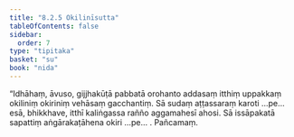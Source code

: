 ```yaml
---
title: "8.2.5 Okilinīsutta"
tableOfContents: false
sidebar:
  order: 7
type: "tipitaka"
basket: "su"
book: "nida"
---
```



<DynamicBreadcrumb />

<Division number="216" book="nida">

<Paragraph number="1192" book="nida">
“Idhāhaṃ, āvuso, gijjhakūṭā pabbatā orohanto addasaṃ itthiṃ uppakkaṃ okiliniṃ okiriniṃ vehāsaṃ gacchantiṃ. Sā sudaṃ aṭṭassaraṃ karoti …pe…  esā, bhikkhave, itthī kaliṅgassa rañño aggamahesī ahosi. Sā issāpakatā sapattiṃ aṅgārakaṭāhena okiri …pe… .

</Paragraph>
</Division>

<Paragraph number="1193" type="center" book="nida">
Pañcamaṃ.
</Paragraph>